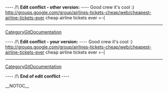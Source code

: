
---- /!\ <b>Edit conflict - other version:</b> ----
Good crew it's cool :) http://groups.google.com/group/airlines-tickets-cheap/web/cheapest-airline-tickets-ever cheap airline tickets ever  =-(
----
[[CategoryGitDocumentation]]

---- /!\ <b>Edit conflict - your version:</b> ----
Good crew it's cool :) http://groups.google.com/group/airlines-tickets-cheap/web/cheapest-airline-tickets-ever cheap airline tickets ever  =-(
----
[[CategoryGitDocumentation]]

---- /!\ <b>End of edit conflict</b> ----

__NOTOC__
